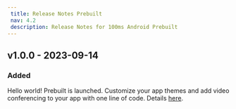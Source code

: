 ```yaml
---
 title: Release Notes Prebuilt
 nav: 4.2
 description: Release Notes for 100ms Android Prebuilt
---
```


## v1.0.0 - 2023-09-14
### Added
Hello world! Prebuilt is launched. Customize your app themes and add video conferencing to your app with one line of code.
Details [here](https://www.100ms.live/docs/javascript/v2/quickstart/prebuilt-quickstart).
